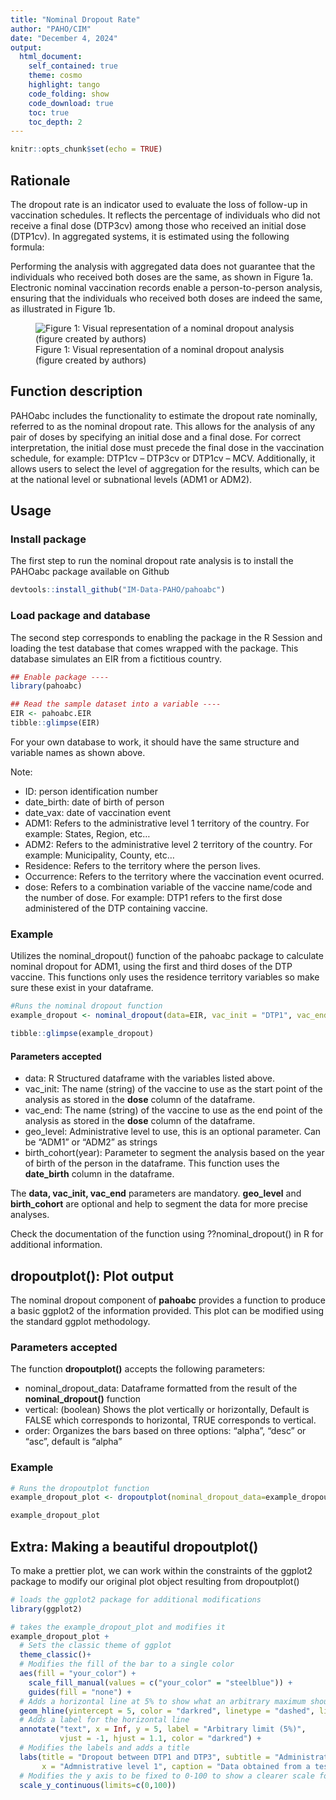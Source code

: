 ```yaml
---
title: "Nominal Dropout Rate"
author: "PAHO/CIM"
date: "December 4, 2024"
output: 
  html_document:
    self_contained: true
    theme: cosmo
    highlight: tango
    code_folding: show
    code_download: true
    toc: true
    toc_depth: 2
---
```


```r
knitr::opts_chunk$set(echo = TRUE)
```

## Rationale

The dropout rate is an indicator used to evaluate the loss of follow-up in vaccination schedules. It reflects the percentage of individuals who did not receive a final dose (DTP3cv) among those who received an initial dose (DTP1cv). In aggregated systems, it is estimated using the following formula:

Performing the analysis with aggregated data does not guarantee that the individuals who received both doses are the same, as shown in Figure 1a. Electronic nominal vaccination records enable a person-to-person analysis, ensuring that the individuals who received both doses are indeed the same, as illustrated in Figure 1b.

![Figure 1: Visual representation of a nominal dropout analysis (figure created by authors)](dropout_vignette_fig1.svg)

## Function description

PAHOabc includes the functionality to estimate the dropout rate nominally, referred to as the nominal dropout rate. This allows for the analysis of any pair of doses by specifying an initial dose and a final dose. For correct interpretation, the initial dose must precede the final dose in the vaccination schedule, for example: DTP1cv – DTP3cv or DTP1cv – MCV. Additionally, it allows users to select the level of aggregation for the results, which can be at the national level or subnational levels (ADM1 or ADM2).

## Usage

### Install package

The first step to run the nominal dropout rate analysis is to install the PAHOabc package available on Github

```r
devtools::install_github("IM-Data-PAHO/pahoabc")
```

### Load package and database

The second step corresponds to enabling the package in the R Session and loading the test database that comes wrapped with the package. This database simulates an EIR from a fictitious country.

```r
## Enable package ----
library(pahoabc)

## Read the sample dataset into a variable ----
EIR <- pahoabc.EIR
tibble::glimpse(EIR)
```
For your own database to work, it should have the same structure and variable names as shown above. 

Note:   

 - ID: person identification number  
 - date_birth: date of birth of person  
 - date_vax: date of vaccination event  
 - ADM1: Refers to the administrative level 1 territory of the country. For example: States, Region, etc...  
 - ADM2: Refers to the administrative level 2 territory of the country. For example: Municipality, County, etc...  
 - Residence: Refers to the territory where the person lives.  
 - Occurrence: Refers to the territory where the vaccination event ocurred.  
 - dose: Refers to a combination variable of the vaccine name/code and the number of dose. For example: DTP1 refers to the first dose administered of the DTP containing vaccine.  

### Example
Utilizes the nominal_dropout() function of the pahoabc package to calculate nominal dropout for ADM1, using the first and third doses of the DTP vaccine. This functions only uses the residence territory variables so make sure these exist in your dataframe. 
```r
#Runs the nominal dropout function
example_dropout <- nominal_dropout(data=EIR, vac_init = "DTP1", vac_end= "DTP3", geo_level = "ADM1")

tibble::glimpse(example_dropout)
```
#### Parameters accepted

- data: R Structured dataframe with the variables listed above.  
- vac_init: The name (string) of the vaccine to use as the start point of the analysis as stored in the **dose** column of the dataframe.  
- vac_end: The name (string) of the vaccine to use as the end point of the analysis as stored in the **dose** column of the dataframe.  
- geo_level: Administrative level to use, this is an optional parameter. Can be "ADM1" or "ADM2" as strings
- birth_cohort(year): Parameter to segment the analysis based on the year of birth of the person in the dataframe. This function uses the **date_birth** column in the dataframe.  

The **data, vac_init, vac_end** parameters are mandatory. **geo_level** and **birth_cohort** are optional and help to segment the data for more precise analyses.

Check the documentation of the function using ??nominal_dropout() in R for additional information.

## dropoutplot(): Plot output

The nominal dropout component of **pahoabc** provides a function to produce a basic ggplot2 of the information provided. This plot can be modified using the standard ggplot methodology.

### Parameters accepted

The function **dropoutplot()** accepts the following parameters:

- nominal_dropout_data: Dataframe formatted from the result of the **nominal_dropout()** function
- vertical: (boolean) Shows the plot vertically or horizontally, Default is FALSE which corresponds to horizontal, TRUE corresponds to vertical.
- order: Organizes the bars based on three options: "alpha", "desc" or "asc", default is "alpha"

### Example

```r
# Runs the dropoutplot function
example_dropout_plot <- dropoutplot(nominal_dropout_data=example_dropout,vertical=FALSE, order="alpha")

example_dropout_plot
```

## Extra: Making a beautiful dropoutplot()

To make a prettier plot, we can work within the constraints of the ggplot2 package to modify our original plot object resulting from dropoutplot()
```r

# loads the ggplot2 package for additional modifications
library(ggplot2)

# takes the example_dropout_plot and modifies it 
example_dropout_plot +
  # Sets the classic theme of ggplot
  theme_classic()+
  # Modifies the fill of the bar to a single color
  aes(fill = "your_color") + 
    scale_fill_manual(values = c("your_color" = "steelblue")) +
    guides(fill = "none") +
  # Adds a horizontal line at 5% to show what an arbitrary maximum should be
  geom_hline(yintercept = 5, color = "darkred", linetype = "dashed", linewidth = 1) +
  # Adds a label for the horizontal line
  annotate("text", x = Inf, y = 5, label = "Arbitrary limit (5%)", 
           vjust = -1, hjust = 1.1, color = "darkred") +
  # Modifies the labels and adds a title 
  labs(title = "Dropout between DTP1 and DTP3", subtitle = "Administrative level 1",
       x = "Admnistrative level 1", caption = "Data obtained from a test data base") +
  # Modifies the y axis to be fixed to 0-100 to show a clearer scale for dropout
  scale_y_continuous(limits=c(0,100)) 

```



